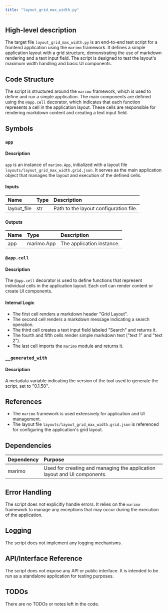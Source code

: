```yaml
---
title: "layout_grid_max_width.py"
---
```


## High-level description

The target file `layout_grid_max_width.py` is an end-to-end test script for a frontend application using the `marimo` framework. It defines a simple application layout with a grid structure, demonstrating the use of markdown rendering and a text input field. The script is designed to test the layout's maximum width handling and basic UI components.

## Code Structure

The script is structured around the `marimo` framework, which is used to define and run a simple application. The main components are defined using the `@app.cell` decorator, which indicates that each function represents a cell in the application layout. These cells are responsible for rendering markdown content and creating a text input field.

## Symbols

### `app`
#### Description
`app` is an instance of `marimo.App`, initialized with a layout file `layouts/layout_grid_max_width.grid.json`. It serves as the main application object that manages the layout and execution of the defined cells.

#### Inputs
| Name | Type | Description |
|:-----|:-----|:------------|
| layout_file | str | Path to the layout configuration file. |

#### Outputs
| Name | Type | Description |
|:-----|:-----|:------------|
| app | marimo.App | The application instance. |

### `@app.cell`
#### Description
The `@app.cell` decorator is used to define functions that represent individual cells in the application layout. Each cell can render content or create UI components.

#### Internal Logic
- The first cell renders a markdown header "Grid Layout".
- The second cell renders a markdown message indicating a search operation.
- The third cell creates a text input field labeled "Search" and returns it.
- The fourth and fifth cells render simple markdown text ("text 1" and "text 2").
- The last cell imports the `marimo` module and returns it.

### `__generated_with`
#### Description
A metadata variable indicating the version of the tool used to generate the script, set to "0.1.50".

## References

- The `marimo` framework is used extensively for application and UI management.
- The layout file `layouts/layout_grid_max_width.grid.json` is referenced for configuring the application's grid layout.

## Dependencies

| Dependency | Purpose |
|:-----------|:--------|
| marimo | Used for creating and managing the application layout and UI components. |

## Error Handling

The script does not explicitly handle errors. It relies on the `marimo` framework to manage any exceptions that may occur during the execution of the application.

## Logging

The script does not implement any logging mechanisms.

## API/Interface Reference

The script does not expose any API or public interface. It is intended to be run as a standalone application for testing purposes.

## TODOs

There are no TODOs or notes left in the code.